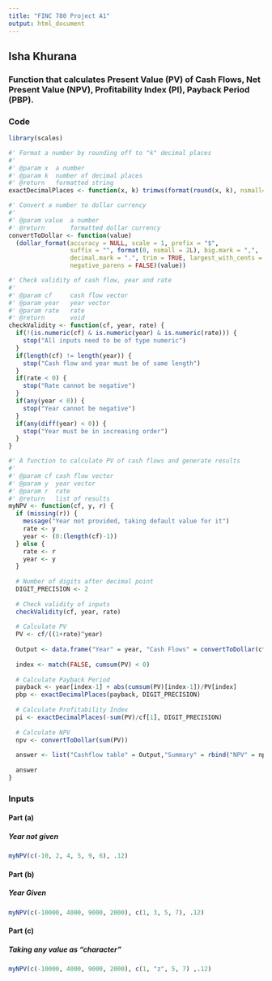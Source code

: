 ```yaml
---
title: "FINC 780 Project A1"
output: html_document
---
```

## **Isha Khurana**

### Function that calculates Present Value (PV) of Cash Flows, Net Present Value (NPV), Profitability Index (PI), Payback Period (PBP). 


### Code

```r
library(scales)

#' Format a number by rounding off to "k" decimal places
#'
#' @param x  a number
#' @param k  number of decimal places
#' @return   formatted string
exactDecimalPlaces <- function(x, k) trimws(format(round(x, k), nsmall=k))

#' Convert a number to dollar currency
#'
#' @param value  a number
#' @return       formatted dollar currency
convertToDollar <- function(value)
  (dollar_format(accuracy = NULL, scale = 1, prefix = "$", 
                 suffix = "", format(0, nsmall = 2L), big.mark = ",", 
                 decimal.mark = ".", trim = TRUE, largest_with_cents = 1e+20, 
                 negative_parens = FALSE)(value))

#' Check validity of cash flow, year and rate
#'
#' @param cf     cash flow vector
#' @param year   year vector
#' @param rate   rate
#' @return       void
checkValidity <- function(cf, year, rate) {
  if(!(is.numeric(cf) & is.numeric(year) & is.numeric(rate))) {
    stop("All inputs need to be of type numeric")
  }
  if(length(cf) != length(year)) {
    stop("Cash flow and year must be of same length")
  }
  if(rate < 0) {
    stop("Rate cannot be negative")
  }
  if(any(year < 0)) {
    stop("Year cannot be negative")
  }
  if(any(diff(year) < 0)) {
    stop("Year must be in increasing order")
  }
}

#' A function to calculate PV of cash flows and generate results
#'
#' @param cf cash flow vector
#' @param y  year vector
#' @param r  rate
#' @return   list of results
myNPV <- function(cf, y, r) {
  if (missing(r)) {
    message("Year not provided, taking default value for it")
    rate <- y
    year <- (0:(length(cf)-1))
  } else {
    rate <- r
    year <- y
  }
  
  # Number of digits after decimal point
  DIGIT_PRECISION <- 2
  
  # Check validity of inputs
  checkValidity(cf, year, rate)
  
  # Calculate PV
  PV <- cf/((1+rate)^year)
  
  Output <- data.frame("Year" = year, "Cash Flows" = convertToDollar(cf), "PV of Cash Flows" = convertToDollar(PV))
  
  index <- match(FALSE, cumsum(PV) < 0)
  
  # Calculate Payback Period
  payback <- year[index-1] + abs(cumsum(PV)[index-1])/PV[index]
  pbp <- exactDecimalPlaces(payback, DIGIT_PRECISION)
  
  # Calculate Profitability Index
  pi <- exactDecimalPlaces(-sum(PV)/cf[1], DIGIT_PRECISION)
  
  # Calculate NPV
  npv <- convertToDollar(sum(PV))
  
  answer <- list("Cashflow table" = Output,"Summary" = rbind("NPV" = npv, "PI" = pi, "Payback Period" = pbp))
  
  answer
}
```

### Inputs

#### Part (a) 
##### Year not given
```r
myNPV(c(-10, 2, 4, 5, 9, 6), .12)
```

#### Part (b)
##### Year Given
```r
myNPV(c(-10000, 4000, 9000, 2000), c(1, 3, 5, 7), .12)
```

#### Part (c)
##### Taking any value as "character"
```r
myNPV(c(-10000, 4000, 9000, 2000), c(1, "z", 5, 7) ,.12)
```
